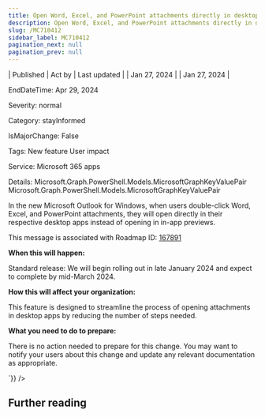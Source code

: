 ```yaml
---
title: Open Word, Excel, and PowerPoint attachments directly in desktop apps in the new Microsoft Outlook for Windows
description: Open Word, Excel, and PowerPoint attachments directly in desktop apps in the new Microsoft Outlook for Windows
slug: /MC710412
sidebar_label: MC710412
pagination_next: null
pagination_prev: null
---
```



| Published | Act by | Last updated |
| Jan 27, 2024 |  | Jan 27, 2024 |

EndDateTime: Apr 29, 2024

Severity: normal

Category: stayInformed

IsMajorChange: False

Tags: New feature User impact

Service: Microsoft 365 apps

Details: Microsoft.Graph.PowerShell.Models.MicrosoftGraphKeyValuePair Microsoft.Graph.PowerShell.Models.MicrosoftGraphKeyValuePair

<div dangerouslySetInnerHTML={{__html:`
<p style="">In the new Microsoft Outlook for Windows, when users double-click Word, Excel, and PowerPoint attachments, they will open directly in their respective desktop apps instead of opening in in-app previews.<br></p><p>This message is associated with Roadmap ID: <a href="https://www.microsoft.com/microsoft-365/roadmap?filters=&amp;searchterms=167891" target="_blank">167891</a></p><p><b>When this will happen:</b>&nbsp;</p><p>Standard release: We will begin rolling out in late January 2024 and expect to complete by mid-March 2024.</p><p>
</p><p><b>How this will affect your organization:</b></p><p>This feature is designed to streamline the process of opening attachments in desktop apps by reducing the number of steps needed.&nbsp;</p><p><b>What you need to do to prepare:</b></p><p>There is no action needed to prepare for this change. You may want to notify your users about this change and update any relevant documentation as appropriate.</p>
`}} />

## Further reading
